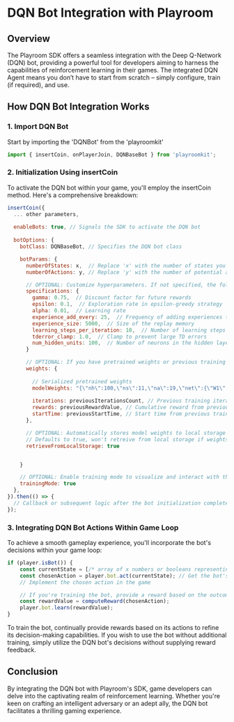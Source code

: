 # DQN Bot Integration with Playroom
## Overview
The Playroom SDK offers a seamless integration with the Deep Q-Network (DQN) bot, 
providing a powerful tool for developers aiming to harness the capabilities of reinforcement learning in their games. 
The integrated DQN Agent means you don’t have to start from scratch – simply configure, train (if required), and use.

## How DQN Bot Integration Works

### 1. Import DQN Bot
Start by importing the 'DQNBot' from the 'playroomkit'

```js
import { insertCoin, onPlayerJoin, DQNBaseBot } from 'playroomkit';
```

### 2. Initialization Using insertCoin
To activate the DQN bot within your game, you'll employ the insertCoin method. Here's a comprehensive breakdown:

```js
insertCoin({
  ... other parameters,
  
  enableBots: true, // Signals the SDK to activate the DQN bot
  
  botOptions: {
    botClass: DQNBaseBot, // Specifies the DQN bot class

    botParams: {
      numberOfStates: x,  // Replace 'x' with the number of states you want to pass to the agent
      numberOfActions: y, // Replace 'y' with the number of potential actions the bot can take

      // OPTIONAL: Customize hyperparameters. If not specified, the following default values are utilized:
      specifications: {
        gamma: 0.75,  // Discount factor for future rewards
        epsilon: 0.1,  // Exploration rate in epsilon-greedy strategy
        alpha: 0.01,  // Learning rate
        experience_add_every: 25,  // Frequency of adding experiences to the replay memory
        experience_size: 5000,  // Size of the replay memory
        learning_steps_per_iteration: 10,  // Number of learning steps per iteration
        tderror_clamp: 1.0,  // Clamp to prevent large TD errors
        num_hidden_units: 100,  // Number of neurons in the hidden layer
      }

      // OPTIONAL: If you have pretrained weights or previous training data
      weights: {
        
        // Serialized pretrained weights
        modelWeights: "{\"nh\":100,\"ns\":11,\"na\":19,\"net\":{\"W1\":{\"n\":100,\"d\":11,\"w\":{\"0\":0.0013967478508977644,\"1\":-0.004024754355529853,\"2\":-0.005107000776689768,\"3\,....}}}}"
        
        iterations: previousIterationsCount, // Previous training iterations count
        rewards: previousRewardValue, // Cumulative reward from previous sessions
        startTime: previousStartTime, // Start time from previous training sessions
      },

      // OPTIONAL: Automatically stores model weights to local storage and load while initialization of bot
      // Defaults to true, won't retreive from local storage if weights are given
      retrieveFromLocalStorage: true


    }

    // OPTIONAL: Enable training mode to visualize and interact with the bot's learning process
    trainingMode: true
  },
}).then(() => {
  // Callback or subsequent logic after the bot initialization completes
});
```


### 3. Integrating DQN Bot Actions Within Game Loop

To achieve a smooth gameplay experience, you'll incorporate the bot's decisions within your game loop:

```js
if (player.isBot()) {
    const currentState = [/* array of x numbers or booleans representing the game state */];
    const chosenAction = player.bot.act(currentState); // Get the bot's chosen action based on the current state
    // Implement the chosen action in the game

    // If you're training the bot, provide a reward based on the outcome of the chosen action
    const rewardValue = computeReward(chosenAction);
    player.bot.learn(rewardValue);
}
```

To train the bot, continually provide rewards based on its actions to refine its decision-making capabilities. 
If you wish to use the bot without additional training, simply utilize the DQN bot's decisions without supplying reward feedback.

## Conclusion
By integrating the DQN bot with Playroom's SDK, game developers can delve into the captivating realm of reinforcement learning. 
Whether you're keen on crafting an intelligent adversary or an adept ally, the DQN bot facilitates a thrilling gaming experience.